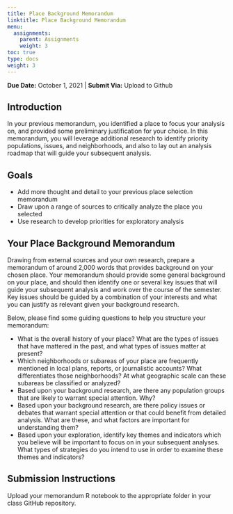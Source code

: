 ```yaml
---
title: Place Background Memorandum
linktitle: Place Background Memorandum
menu:
  assignments:
    parent: Assignments
    weight: 3
toc: true
type: docs
weight: 3
---
```


**Due Date:** October 1, 2021 | **Submit Via:** Upload to Github

## Introduction

In your previous memorandum, you identified a place to focus your analysis on, and provided some preliminary justification for your choice. In this memorandum, you will leverage additional research to identify priority populations, issues, and neighborhoods, and also to lay out an analysis roadmap that will guide your subsequent analysis.

## Goals

- Add more thought and detail to your previous place selection memorandum
- Draw upon a range of sources to critically analyze the place you selected
- Use research to develop priorities for exploratory analysis

## Your Place Background Memorandum

Drawing from external sources and your own research, prepare a memorandum of around 2,000 words that provides background on your chosen place. Your memorandum should provide some general background on your place, and should then identify one or several key issues that will guide your subsequent analysis and work over the course of the semester. Key issues should be guided by a combination of your interests and what you can justify as relevant given your background research.

Below, please find some guiding questions to help you structure your memorandum:

- What is the overall history of your place? What are the types of issues that have mattered in the past, and what types of issues matter at present?
- Which neighborhoods or subareas of your place are frequently mentioned in local plans, reports, or journalistic accounts? What differentiates those neighborhoods? At what geographic scale can these subareas be classified or analyzed?
- Based upon your background research, are there any population groups that are likely to warrant special attention. Why?
- Based upon your background research, are there policy issues or debates that warrant special attention or that could benefit from detailed analysis. What are these, and what factors are important for understanding them?
- Based upon your exploration, identify key themes and indicators which you believe will be important to focus on in your subsequent analyses. What types of strategies do you intend to use in order to examine these themes and indicators?

## Submission Instructions

Upload your memorandum R notebook to the appropriate folder in your class GitHub repository.